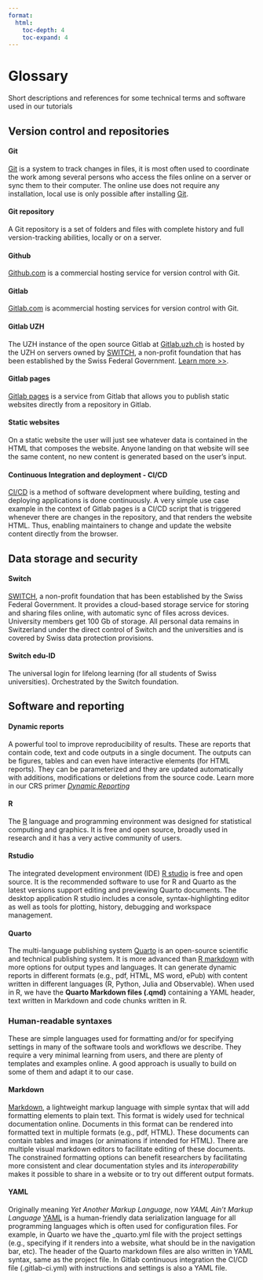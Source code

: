 ```yaml
---
format:
  html:
    toc-depth: 4
    toc-expand: 4
---
```


# Glossary {.unnumbered}

Short descriptions and references for some technical terms and software used in our tutorials

## Version control and repositories

#### Git

[Git](https://en.wikipedia.org/wiki/Git) is a system to track changes in files, it is most often used to coordinate the work among several persons who access the files online on a server or sync them to their computer. The online use does not require any installation, local use is only possible after installing [Git](https://git-scm.com/downloads).

#### Git repository

A Git repository is a set of folders and files with complete history and full version-tracking abilities, locally or on a server. 

#### Github

[Github.com](https://github.com/) is a commercial hosting service for version control with Git.

#### Gitlab

[Gitlab.com](https://about.gitlab.com/) is acommercial hosting services for version control with Git.

#### Gitlab UZH

The UZH instance of the open source Gitlab at [Gitlab.uzh.ch](https://gitlab.uzh.ch) is hosted by the UZH on servers owned by [SWITCH](https://www.switch.ch/de/edu-id/), a non-profit foundation that has been established by the Swiss Federal Government. [Learn more \>\>](https://www.zi.uzh.ch/en/staff/software-elearning/webplatforms/gitlab.html).

#### Gitlab pages
[Gitlab pages](https://docs.gitlab.com/ee/user/project/pages/) is a service from Gitlab that allows you to publish static websites directly from a repository in Gitlab. 

#### Static websites 
On a static website the user will just see whatever data is contained in the HTML that composes the website. Anyone landing on that website will see the same content, no new content is generated based on the user's input. 

#### Continuous Integration and deployment -  CI/CD
[CI/CD](https://docs.gitlab.com/ee/ci/) is a method of software development where building, testing and deploying applications is done continuously. A very simple use case example in the context of Gitlab pages is a CI/CD script that is triggered whenever there are changes in the repository, and that renders the website HTML. Thus, enabling maintainers to change and update the website content directly from the browser. 


## Data storage and security

#### Switch

[SWITCH](https://www.switch.ch/de/edu-id/), a non-profit foundation that has been established by the Swiss Federal Government. It provides a cloud-based storage service for storing and sharing files online, with automatic sync of files across devices. University members get 100 Gb of storage. All personal data remains in Switzerland under the direct control of Switch and the universities and is covered by Swiss data protection provisions.

#### Switch edu-ID

The universal login for lifelong learning (for all students of Swiss universities). Orchestrated by the Switch foundation.

## Software and reporting

#### Dynamic reports

A powerful tool to improve reproducibility of results. These are reports that contain code, text and code outputs in a single document. The outputs can be figures, tables and can even have interactive elements (for HTML reports). They can be parameterized and they are updated automatically with additions, modifications or deletions from the source code. Learn more in our CRS primer [*Dynamic Reporting*](https://zenodo.org/records/8354360)

#### R
The [R](https://www.r-project.org/about.html) language and programming environment was designed for statistical computing and graphics. It is free and open source, broadly used in research and it has a very active community of users. 

#### Rstudio 
The integrated development environment (IDE) [R studio](https://posit.co/download/rstudio-desktop/) is free and open source. It is the recommended software to use for R and Quarto as the latest versions support editing and previewing Quarto documents. The desktop application R studio includes a console, syntax-highlighting editor as well as tools for plotting, history, debugging and workspace management.


#### Quarto
The multi-language publishing system [Quarto](https://quarto.org/) is an open-source scientific and technical publishing system. It is more advanced than [R markdown](https://rmarkdown.rstudio.com/) with more options for output types and languages. It can generate dynamic reports in different formats (e.g., pdf, HTML, MS word, ePub) with content written in different languages (R, Python, Julia and Observable). When used in R, we have the **Quarto Markdown files (.qmd)** containing a YAML header, text written in Markdown and code chunks written in R. 

### Human-readable syntaxes

These are simple languages used for formatting and/or for specifying settings in many of the software tools and workflows we describe. They require a very minimal learning from users, and there are plenty of templates and examples online. A good approach is usually to build on some of them and adapt it to our case.

#### Markdown
[Markdown](https://www.markdownguide.org/), a lightweight markup language with simple syntax that will add formatting elements to plain text. This format is widely used for technical documentation online. Documents in this format can be rendered into formatted text in multiple formats (e.g., pdf, HTML). These documents can contain tables and images (or animations if intended for HTML). There are multiple visual markdown editors to facilitate editing of these documents. The constrained formatting options can benefit researchers by facilitating more consistent and clear documentation styles and its *interoperability* makes it possible to share in a website or to try out different output formats. 

#### YAML
Originally meaning *Yet Another Markup Language*, now *YAML Ain't Markup Language* [YAML](https://en.wikipedia.org/wiki/YAML) is a human-friendly data serialization language for all programming languages which is often used for configuration files. For example, in Quarto we have the _quarto.yml file  with the project settings (e.g., specifying if it renders into a website, what should be in the navigation bar, etc). The header of the Quarto markdown files are also written in YAML syntax, same as the project file. In Gitlab continuous integration the CI/CD file (.gitlab-ci.yml) with instructions and settings is also a YAML file.
